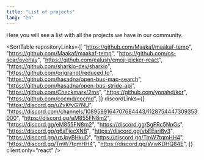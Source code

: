 ```yaml
---
title: "List of projects"
lang: "en"
---
```



Here you will see a list with all the projects we have in our community.

<SortTable
  repositoryLinks={[
    "https://github.com/Maakaf/maakaf-temp",
    "https://github.com/Maakaf/maakaf-temp",
    "https://github.com/os-scar/overlay",
    "https://github.com/ealush/emoji-picker-react",
    "https://github.com/sharkio-dev/sharkio",
    "https://github.com/origranot/reduced.to",
    "https://github.com/hasadna/open-bus-map-search",
    "https://github.com/hasadna/open-bus-stride-api",
    "https://github.com/Checkmarx/2ms",
    "https://github.com/yonahd/kor",
    "https://github.com/cocmd/cocmd",
  ]}
  discordLinks={[
    "https://discord.gg/uZvKfvG7NU",
    "https://discord.com/channels/1089589164707684443/1128754447309353000",
    "https://discord.gg/eM855FN8m2",
    "https://discord.gg/eM855FN8m2",
    "https://discord.gg/SgFRc5NpGs",
    "https://discord.gg/g6aTjecXNB",
    "https://discord.gg/vbEEarj8y3",
    "https://discord.gg/uzJpyBHkuD",
    "https://discord.gg/TmW7tqmHH4",
    "https://discord.gg/TmW7tqmHH4",
    "https://discord.gg/sVwKDHQ84E",
  ]}
  client:only="react"
/>
